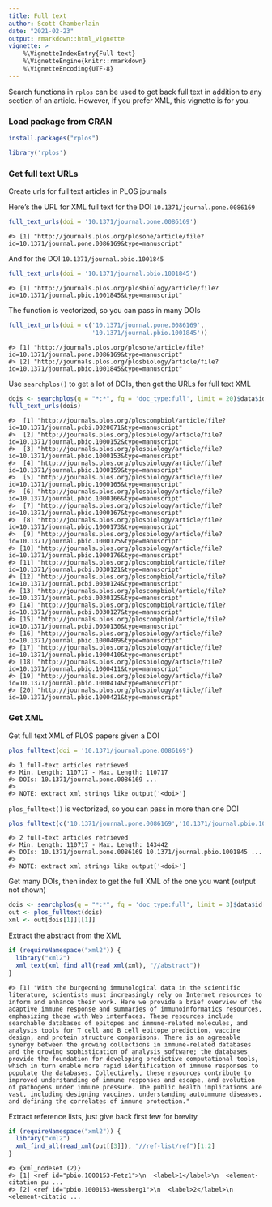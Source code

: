 ```yaml
---
title: Full text
author: Scott Chamberlain
date: "2021-02-23"
output: rmarkdown::html_vignette
vignette: >
    %\VignetteIndexEntry{Full text}
    %\VignetteEngine{knitr::rmarkdown}
    %\VignetteEncoding{UTF-8}
---
```




Search functions in `rplos` can be used to get back full text in addition to 
any section of an article. However, if you prefer XML, this vignette is 
for you.

### Load package from CRAN


```r
install.packages("rplos")
```


```r
library('rplos')
```

### Get full text URLs

Create urls for full text articles in PLOS journals

Here's the URL for XML full text for the DOI `10.1371/journal.pone.0086169`


```r
full_text_urls(doi = '10.1371/journal.pone.0086169')
```

```
#> [1] "http://journals.plos.org/plosone/article/file?id=10.1371/journal.pone.0086169&type=manuscript"
```

And for the DOI `10.1371/journal.pbio.1001845`


```r
full_text_urls(doi = '10.1371/journal.pbio.1001845')
```

```
#> [1] "http://journals.plos.org/plosbiology/article/file?id=10.1371/journal.pbio.1001845&type=manuscript"
```

The function is vectorized, so you can pass in many DOIs


```r
full_text_urls(doi = c('10.1371/journal.pone.0086169', 
                       '10.1371/journal.pbio.1001845'))
```

```
#> [1] "http://journals.plos.org/plosone/article/file?id=10.1371/journal.pone.0086169&type=manuscript"    
#> [2] "http://journals.plos.org/plosbiology/article/file?id=10.1371/journal.pbio.1001845&type=manuscript"
```

Use `searchplos()` to get a lot of DOIs, then get the URLs for full text XML


```r
dois <- searchplos(q = "*:*", fq = 'doc_type:full', limit = 20)$data$id
full_text_urls(dois)
```

```
#>  [1] "http://journals.plos.org/ploscompbiol/article/file?id=10.1371/journal.pcbi.0020071&type=manuscript"
#>  [2] "http://journals.plos.org/plosbiology/article/file?id=10.1371/journal.pbio.1000152&type=manuscript" 
#>  [3] "http://journals.plos.org/plosbiology/article/file?id=10.1371/journal.pbio.1000153&type=manuscript" 
#>  [4] "http://journals.plos.org/plosbiology/article/file?id=10.1371/journal.pbio.1000159&type=manuscript" 
#>  [5] "http://journals.plos.org/plosbiology/article/file?id=10.1371/journal.pbio.1000165&type=manuscript" 
#>  [6] "http://journals.plos.org/plosbiology/article/file?id=10.1371/journal.pbio.1000166&type=manuscript" 
#>  [7] "http://journals.plos.org/plosbiology/article/file?id=10.1371/journal.pbio.1000167&type=manuscript" 
#>  [8] "http://journals.plos.org/plosbiology/article/file?id=10.1371/journal.pbio.1000173&type=manuscript" 
#>  [9] "http://journals.plos.org/plosbiology/article/file?id=10.1371/journal.pbio.1000175&type=manuscript" 
#> [10] "http://journals.plos.org/plosbiology/article/file?id=10.1371/journal.pbio.1000176&type=manuscript" 
#> [11] "http://journals.plos.org/ploscompbiol/article/file?id=10.1371/journal.pcbi.0030121&type=manuscript"
#> [12] "http://journals.plos.org/ploscompbiol/article/file?id=10.1371/journal.pcbi.0030124&type=manuscript"
#> [13] "http://journals.plos.org/ploscompbiol/article/file?id=10.1371/journal.pcbi.0030125&type=manuscript"
#> [14] "http://journals.plos.org/ploscompbiol/article/file?id=10.1371/journal.pcbi.0030127&type=manuscript"
#> [15] "http://journals.plos.org/ploscompbiol/article/file?id=10.1371/journal.pcbi.0030130&type=manuscript"
#> [16] "http://journals.plos.org/plosbiology/article/file?id=10.1371/journal.pbio.1000409&type=manuscript" 
#> [17] "http://journals.plos.org/plosbiology/article/file?id=10.1371/journal.pbio.1000410&type=manuscript" 
#> [18] "http://journals.plos.org/plosbiology/article/file?id=10.1371/journal.pbio.1000411&type=manuscript" 
#> [19] "http://journals.plos.org/plosbiology/article/file?id=10.1371/journal.pbio.1000414&type=manuscript" 
#> [20] "http://journals.plos.org/plosbiology/article/file?id=10.1371/journal.pbio.1000421&type=manuscript"
```

### Get XML

Get full text XML of PLOS papers given a DOI


```r
plos_fulltext(doi = '10.1371/journal.pone.0086169')
```

```
#> 1 full-text articles retrieved 
#> Min. Length: 110717 - Max. Length: 110717 
#> DOIs: 10.1371/journal.pone.0086169 ... 
#> 
#> NOTE: extract xml strings like output['<doi>']
```

`plos_fulltext()` is vectorized, so you can pass in more than one DOI


```r
plos_fulltext(c('10.1371/journal.pone.0086169','10.1371/journal.pbio.1001845'))
```

```
#> 2 full-text articles retrieved 
#> Min. Length: 110717 - Max. Length: 143442 
#> DOIs: 10.1371/journal.pone.0086169 10.1371/journal.pbio.1001845 ... 
#> 
#> NOTE: extract xml strings like output['<doi>']
```

Get many DOIs, then index to get the full XML of the one you want 
(output not shown)


```r
dois <- searchplos(q = "*:*", fq = 'doc_type:full', limit = 3)$data$id
out <- plos_fulltext(dois)
xml <- out[dois[1]][[1]]
```

Extract the abstract from the XML


```r
if (requireNamespace("xml2")) {
  library("xml2")
  xml_text(xml_find_all(read_xml(xml), "//abstract"))
}
```

```
#> [1] "With the burgeoning immunological data in the scientific literature, scientists must increasingly rely on Internet resources to inform and enhance their work. Here we provide a brief overview of the adaptive immune response and summaries of immunoinformatics resources, emphasizing those with Web interfaces. These resources include searchable databases of epitopes and immune-related molecules, and analysis tools for T cell and B cell epitope prediction, vaccine design, and protein structure comparisons. There is an agreeable synergy between the growing collections in immune-related databases and the growing sophistication of analysis software; the databases provide the foundation for developing predictive computational tools, which in turn enable more rapid identification of immune responses to populate the databases. Collectively, these resources contribute to improved understanding of immune responses and escape, and evolution of pathogens under immune pressure. The public health implications are vast, including designing vaccines, understanding autoimmune diseases, and defining the correlates of immune protection."
```

Extract reference lists, just give back first few for brevity


```r
if (requireNamespace("xml2")) {
  library("xml2")
  xml_find_all(read_xml(out[[3]]), "//ref-list/ref")[1:2]
}
```

```
#> {xml_nodeset (2)}
#> [1] <ref id="pbio.1000153-Fetz1">\n  <label>1</label>\n  <element-citation pu ...
#> [2] <ref id="pbio.1000153-Wessberg1">\n  <label>2</label>\n  <element-citatio ...
```
